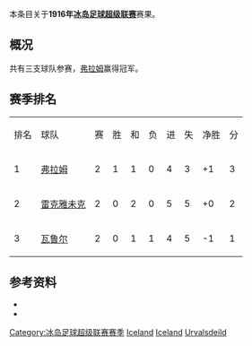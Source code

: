 本条目关于'''1916年[[冰岛足球超级联赛|冰岛足球超级联赛]]'''赛果。

==概况==
共有三支球队参赛，[[弗拉姆足球俱乐部|弗拉姆]]赢得冠军。

==赛季排名==
{| class="wikitable" style="text-align: center;"
|排名||球队||赛||胜||和||负||进||失||净胜||分
|-
|1||[[弗拉姆足球俱乐部|弗拉姆]]||2||1||1||0||4||3||+1||3
|-
|2||[[雷克雅未克足球俱乐部|雷克雅未克]]||2||0||2||0||5||5||+0||2
|-
|3||[[瓦鲁尔足球俱乐部|瓦鲁尔]]||2||0||1||1||4||5||-1||1
|}

==参考资料==
* {{cite web |title=Iceland Final League Tables 1912-1998 |url=http://www.rsssf.com/tablesi/ijshist.html |publisher=[[RSSSF|RSSSF]] |accessdate=2018-06-18 |archive-date=2019-12-25 |archive-url=https://web.archive.org/web/20191225230011/http://rsssf.com/tablesi/ijshist.html |dead-url=no }}
* {{cite web |title=Iceland - Topscorers |url=http://www.rsssf.com/tablesi/ijstops.html |website=www.rsssf.com |publisher=[[RSSSF|RSSSF]] |accessdate=2018-06-18 |archive-date=2019-04-07 |archive-url=https://web.archive.org/web/20190407162501/http://www.rsssf.com/tablesi/ijstops.html |dead-url=no }}

{{冰岛足球超级联赛赛季}}
{{1915–16 in European football (UEFA)}}
{{1916–17 in European football (UEFA)}}


[[Category:冰岛足球超级联赛赛季|Category:冰岛足球超级联赛赛季]]
[[Category:1915年至1916年本土足球联赛|Iceland]] 
[[Category:1916年至1917年本土足球联赛|Iceland]] 
[[Category:1916年冰岛|Urvalsdeild]]


{{Iceland-footy-competition-stub}}